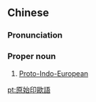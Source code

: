 {{also|原始印欧语}}
==Chinese==
{{zh-forms|s=原始印欧语|type=23}}

===Pronunciation===
{{zh-pron
|m=Yuánshǐ Yìn-Ōuyǔ
|c=jyun4 ci2 jan3 au1 jyu5
|cat=propn
}}

===Proper noun===
{{zh-proper noun}}

# [[Proto-Indo-European]]

{{zh-cat|Linguistics}}

[[pt:原始印歐語]]